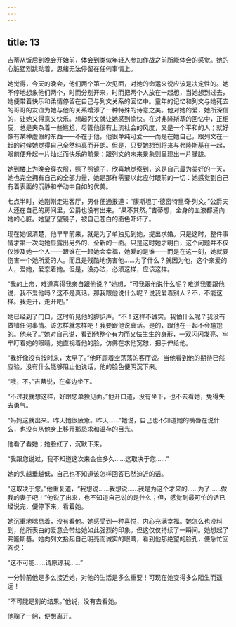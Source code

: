 ```yaml
---
---
---
```

title: 13
---




吉蒂从饭后到晚会开始前，体会到类似年轻人参加作战之前所能体会的感觉。她的心脏猛烈跳动着，思绪无法停留在任何事情上。

她觉得，今天的晚会，他们两个第一次见面，对她的命运来说应该是决定性的。她不停地想象他们两个，时而分别开来，时而把两个人放在一起想，当她想到过去，她便带着快乐和柔情停留在自己与列文关系的回忆中。童年的记忆和列文与她死去的哥哥的友谊为她与他的关系增添了一种特殊的诗意之美。他对她的爱，她所深信的，让她又得意又快乐。想起列文就让她感到愉快。在对弗隆斯基的回忆中，正相反，总是夹杂着一些尴尬，尽管他很有上流社会的风度，又是一个平和的人；就好像有某种虚假的东西——不在于他，他很单纯可爱——而是在她自己，跟列文在一起的时候她觉得自己全然纯真而开朗。但是，只要她想到将来与弗隆斯基在一起，眼前便升起一片灿烂而快乐的前景；跟列文的未来景象则呈现出一片朦胧。

她到楼上为晚会穿衣服，照了照镜子，欣喜地觉察到，这是自己最为美好的一天，她也完全拥有自己的全部力量，她是那样需要以此应付眼前的一切：她感觉到自己有着表面的沉静和举动中自如的优美。

七点半时，她刚刚走进客厅，男仆便通报道：“康斯坦丁·德密特里奇·列文。”公爵夫人还在自己的房间里，公爵也没有出来。“果不其然。”吉蒂想，全身的血液都涌向她的心脏。她望了望镜子，被自己苍白的面色吓坏了。

现在她很清楚，他早早前来，就是为了单独见到她，提出求婚。只是这时，整件事情才第一次向她显露出另外的、全新的一面。只是这时她才明白，这个问题并不仅仅涉及她一个人——跟谁在一起她会幸福，她爱的是谁——而是在这一刻，她就要伤害一个她所爱的人。而且是残酷地伤害他……为了什么？就因为他，这个亲爱的人，爱她，爱恋着她。但是，没办法，必须这样，应该这样。

“我的上帝，难道真得我亲自跟他说？”她想，“可我跟他说什么呢？难道我要跟他说，我不爱他吗？这不是真话。那我跟他说什么呢？说我爱着别人？不，不能这样。我走开，走开吧。”

她已经到了门口，这时听见他的脚步声。“不！这样不诚实。我怕什么呢？我没有做错任何事情。该怎样就怎样吧！我要跟他说真话。是的，跟他在一起不会尴尬的。他来了。”她对自己说，看到他整个有力而又怯生生的身形，一双闪闪发亮、牢牢盯着她的眼睛。她直视着他的脸，仿佛在求他宽恕，把手伸给他。

“我好像没有按时来，太早了。”他环顾着空荡荡的客厅说。当他看到他的期待已然应验，没有什么能够阻止他说话，他的脸色便阴沉下来。

“哦，不。”吉蒂说，在桌边坐下。

“不过我就想这样，好跟您单独见面。”他开口道，没有坐下，也不去看她，免得失去勇气。

“妈妈这就出来。昨天她很疲惫。昨天……”她说，自己也不知道她的嘴唇在说什么，也没有从他身上移开那恳求和温存的目光。

他看了看她；她脸红了，沉默下来。

“我跟您说过，我不知道这次来会住多久……这取决于您……”

她的头越垂越低，自己也不知道该怎样回答已然迫近的话。

“这取决于您。”他重复道，“我想说……我想说……我是为这个才来的……为了……做我的妻子吧！”他说了出来，也不知道自己说的是什么；但，感觉到最可怕的话已经说完，便停下来，看着她。

她沉重地喘息着，没有看他。她感受到一种喜悦，内心充满幸福。她怎么也没料到，他所表白的爱意会带给她如此强烈的印象。但这仅仅持续了一瞬间。她想起了弗隆斯基。她向列文抬起自己明亮而诚实的眼睛，看到他那绝望的脸孔，便急忙回答说：

“这不可能……请原谅我……”

一分钟前他是多么接近她，对他的生活是多么重要！可现在她变得多么陌生而遥远！

“不可能是别的结果。”他说，没有去看她。

他鞠了一躬，便想离开。